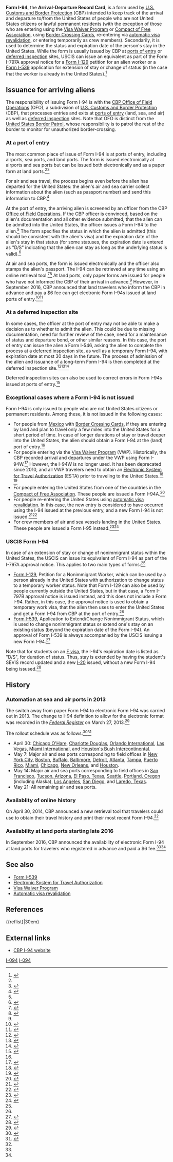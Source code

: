 {{stack|
[[File:I-94 form front.jpg|thumb|I-94, front]]
[[File:I-94 form back.jpg|thumI-94, back]]
}}

'''Form I-94''', the '''Arrival-Departure Record Card''', is a form used by [[U.S. Customs and Border Protection]] (CBP) intended to keep track of the arrival and departure to/from the United States of people who are not United States citizens or lawful permanent residents (with the exception of those who are entering using the [[Visa Waiver Program]] or [[Compact of Free Association]], using [[Border Crossing Card]]s, re-entering via [[automatic visa revalidation]], or entering temporarily as crew members). Secondarily, it is used to determine the status and expiration date of the person's stay in the United States. While the form is usually issued by CBP at [[port of entry|ports of entry]] or [[deferred inspection]] sites, USCIS can issue an equivalent as part of the Form I-797A approval notice for a [[Form I-129]] petition for an alien worker or a [[Form I-539]] application for extension of stay or change of status (in the case that the worker is already in the United States).<ref name=i797a-approval>{{cite web|url = http://www.h1bwiki.com/i-797a-i797b-i797c/|title = H-1B: Form I-797 Types – A, B and C|publisher = H1B Wiki|date = August 21, 2012|accessdate = July 8, 2016}}</ref>

== Issuance for arriving aliens ==

The responsibility of issuing Form I-94 is with the [[CBP Office of Field Operations]] (OFO), a subdivision of [[U.S. Customs and Border Protection]] (CBP), that processes entries and exits at [[port of entry|ports of entry]] (land, sea, and air) as well as [[deferred inspection]] sites. Note that OFO is distinct from the [[United States Border Patrol]], whose responsibility is to patrol the rest of the border to monitor for unauthorized border-crossing.

=== At a port of entry ===

The most common place of issue of Form I-94 is at ports of entry, including airports, sea ports, and land ports. The form is issued electronically at airports and sea ports but can be issued both electronically and as a paper form at land ports.<ref name=air-and-sea-arrivals/><ref name=nolo-bcc>{{cite web|url = How to Obtain and Use a Border Crossing Card. A border crossing card can be handy, if you realize that it is not like a green card, and allows only short visits to the U.S. with no employment privileges.|publisher = [[NOLO]]|last = Schulz|first = Karen|accessdate = December 29, 2016}}</ref>

For air and sea travel, the process begins even before the alien has departed for the United States: the alien's air and sea carrier collect information about the alien (such as passport number) and send this information to CBP.<ref name=air-and-sea-arrivals>{{cite web|url = https://www.cbp.gov/travel/international-visitors/i-94-instructions/i94-rollout|title = Arrival/Departure Record Process Changes for Foreign Visitors Arriving via Air or Sea|date = December 20, 2013|accesdsate = December 29, 2016|publisher = [[U.S. Customs and Border Protection]]}}</ref> 

At the port of entry, the arriving alien is screened by an officer from the CBP [[Office of Field Operations]]. If the CBP officer is convinced, based on the alien's documentation and all other evidence submitted, that the alien can be admitted into the United States, the officer issues a Form I-94 to the alien.<ref name=air-and-sea-arrivals/> The form specifies the status in which the alien is admitted (this should be consistent with the alien's visa) and the expiration date of the alien's stay in that status (for some statuses, the expiration date is entered as "D/S" indicating that the alien can stay as long as the underlying status is valid).<ref>{{cite web|url = http://www.immihelp.com/visas/visa-stamp-arrival-departure-record.html|title = Difference between visa stamp and arrival departure record|publisher = ImmiHelp|accessdate = December 29, 2016}}</ref> 

At air and sea ports, the form is issued electronically and the officer also stamps the alien's passport. The I-94 can be retrieved at any time using an online retrieval tool.<ref name=history-now-available>{{cite web|url = https://www.cbp.gov/newsroom/spotlights/arrivaldeparture-history-now-available-i-94-webpage|title = Arrival/Departure History Now Available on I-94 Webpage|date = April 30, 2014|accessdate = December 29, 2016|publisher = [[U.S. Customs and Border Protection]]}}</ref><ref>{{cite web|url = https://i94.cbp.dhs.gov/I94/#/recent-search|title = Get Most Recent I-94|publisher = [[U.S Customs and Border Protection]]|accessdate = December 29, 2016}}</ref> At land ports, only paper forms are issued for people who have not informed the CBP of their arrival in advance.<ref name=nolo-bcc/> However, in September 2016, CBP announced that land travelers who inform the CBP in advance and pay a $6 fee can get electronic Form I-94s issued at land ports of entry.<ref name=lexology-land>{{cite web|url = http://www.lexology.com/library/detail.aspx?g=ab84d9ff-c8fd-4d34-887d-8ab5329d077d|title = Online I-94 Application Now Available for Travelers at Land Ports of Entry|last = Hermansky|first = Jennifer|date = October 12, 2016|accessdate = December 29, 2016|publisher = Lexology}}</ref><ref name=ifallsjournal-land>{{cite web|url = http://www.ifallsjournal.com/news/public_safety/cbp-makes-online-i--application-payment-available-to-travelers/article_ab2d7ebd-af33-5dc9-be98-3f0460dad5f4.html|title = CBP makes online I-94 application, payment available to travelers|date = September 30, 2016|accessdate = December 29, 2016}}</ref>

=== At a deferred inspection site ===

In some cases, the officer at the port of entry may not be able to make a decision as to whether to admit the alien. This could be due to missing documentation, need for further review of the case, need for a maintenance of status and departure bond, or other similar reasons. In this case, the port of entry can issue the alien a Form I-546, asking the alien to complete the process at a [[deferred inspection]] site, as well as a temporary Form I-94, with expiration date at most 30 days in the future. The process of admission of the alien and issuance of a long-term Form I-94 is then completed at the deferred inspection site.<ref name=ifm>{{cite web|url = http://foiarr.cbp.gov/streamingWord.asp?j=237|title = Inspector's Field Manual, Chapter 17. Inadmissible Aliens|accessdate = February 16, 2016}}</ref><ref name=nolo>{{cite web|url = http://www.nolo.com/legal-encyclopedia/returning-green-card-holders-how-handle-deferred-inspection-appointment.html|title = Returning Green Card Holders: How to Handle a Deferred Inspection Appointment. If your green card doesn't work to get you back into the U.S. after foreign travel, you may need to attend a Deferred Inspection appointment.|last = Jackson|first = Sara|publisher = [[NOLO]]|accessdate = February 18, 2016}}</ref><ref name=cbp>{{cite web|url = http://www.cbp.gov/contact/deferred-inspection/overview-deferred-inspection|title = Deferred Inspection|publisher = [[U.S. Customs and Border Protection]]|accessdate = February 18, 2016}}</ref>

Deferred inspection sites can also be used to correct errors in Form I-94s issued at ports of entry.<ref name=nafsa-di>{{Cite web|url = http://www.nafsa.org/uploadedFiles/Chez_NAFSA/Find_Resources/Supporting_International_Students_And_Scholars/Committee_Updates/ISSRP/cbp_cal_51214.pdf|title = Questions and Discussion Topics. U.S. Customs and Border Protection -- NAFSA Liaison Call|date = May 21, 2014|accessdate = February 18, 2016}}</ref>

=== Exceptional cases where a Form I-94 is not issued ===

Form I-94 is only issued to people who are not United States citizens or permanent residents. Among these, it is not issued in the following cases:

* For people from [[Mexico]] with [[Border Crossing Card]]s, if they are entering by land and plan to travel only a few miles into the United States for a short period of time. In case of longer durations of stay or travel deeper into the United States, the alien should obtain a Form I-94 at the (land) port of entry.<ref name=nolo-bcc/>
* For people entering via the [[Visa Waiver Program]] (VWP). Historically, the CBP recorded arrival and departures under the VWP using Form I-94W.<ref>{{cite web|url = https://www.cbp.gov/document/forms/form-i-94w-visa-waiver-arrivaldeparture-record|title = Form I-94W - Visa Waiver Arrival/Departure Record|date = January 13, 2014|accessdate = December 29, 2016|publisher = [[U.S. Customs and Border Protection]]}}</ref> However, the I-94W is no longer used. It has been deprecated since 2010, and all VWP travelers need to obtain an [[Electronic System for Travel Authorization]] (ESTA) prior to traveling to the United States.<ref name="esta">{{cite press release|url=http://www.dhs.gov/xnews/releases/pr_1231771555521.shtm|title=DHS Reminds Visa Waiver Program Travelers of ESTA Requirements Effective Today|publisher=[[Department of Homeland Security]]|date=2009-01-12|accessdate=2010-09-27}}</ref> <ref name="dropped">{{cite web|url=http://www.cbp.gov/xp/cgov/travel/id_visa/i-94_instructions/automated_processing.xml|title=Automated Processing for VWP Applicants}}</ref>
* For people entering the United States from one of the countries in the [[Compact of Free Association]]. These people are issued a Form I-94A.<ref>{{Cite web|url = https://www.avvo.com/legal-answers/what-is-the-difference-between-i-94-and-i-94a--484916.html|title = What is the difference between I-94 and I-94A?|publisher = [[Avvo]]|accessdate = December 29, 2016}}</ref>
* For people re-entering the United States using [[automatic visa revalidation]]. In this case, the new entry is considered to have occurred using the I-94 issued at the previous entry, and a new Form I-94 is not issued.<ref name=state-avr>{{cite web|url=https://travel.state.gov/content/visas/english/general/automatic-revalidation.html|title = Automatic Revalidation|publisher = [[United States Department of State]], [[Bureau of Consular Affairs]]|accessdate = April 4, 2015}}</ref><ref name=cbp-avr>{{cite web|url=https://help.cbp.gov/app/answers/detail/a_id/1218/~/automatic-revalidation-for-certain-temporary-visitors|title = Automatic revalidation for certain temporary visitors|accessdate = April 4, 2015|publisher = United States [[U.S. Customs and Border Protection|Customs and Border Protection]]}}</ref>
* For crew members of air and sea vessels landing in the United States. These people are issued a Form I-95 instead.<ref>{{cite web|url = https://help.cbp.gov/app/answers/detail/a_id/1665/~/i-95-period-of-validity|title = I-95 Period of Validity|publisher = [[U.S. Customs and Border Protection]]|accessdate = December 29, 2016}}</ref><ref>{{cite web|url = https://www.cbp.gov/document/forms/form-i-95-crewmans-landing-permit|title = Form I-95 - Crewman's Landing Permit|date = January 13, 2014|accessdate = December 29, 2016}}</ref>

=== USCIS Form I-94 ===

In case of an extension of stay or change of nonimmigrant status within the United States, the USCIS can issue its equivalent of Form I-94 as part of the I-797A approval notice. This applies to two main types of forms:<ref name=i797a-approval/>

* [[Form I-129]], Petition for a Nonimmigrant Worker, which can be used by a person already in the United States with authorization to change status to a temporary worker status. Note that Form I-129 can also be used by people currently outside the United States, but in that case, a Form I-797B approval notice is issued instead, and this does not include a Form I-94. Rather, in this case, the approval notice is used to obtain a temporary work visa, that the alien then uses to enter the United States and get a Form I-94 from CBP at the port of entry.<ref name=i797a-approval/>
* [[Form I-539]], Application to Extend/Change Nonimmigrant Status, which is used to change nonimmigrant status or extend one's stay on an existing status (beyond the expiration date of the Form I-94). An approval of Form I-539 is always accompanied by the USCIS issuing a new Form I-94.<ref>{{cite web|url=https://immigrationlawnj.com/10-mind-boggling-facts-non-immigrant-visa-denials/|title=Non Immigrant Visa Denials: 10 Mind Boggling Facts!|publisher=Harlan York|accessdate=2015-08-05}}</ref>

Note that for students on an [[F visa]], the I-94's expiration date is listed as "D/S", for duration of status. Thus, stay is extended by having the student's SEVIS record updated and a new [[I-20 (form)|I-20]] issued, without a new Form I-94 being issused.<ref name=uscis-guidance-2>{{cite web|url = http://www.uscis.gov/sites/default/files/USCIS/Resources/C2en.pdf|title = I am a nonimmigrant. How do I change to another nonimmigrant status?|publisher = [[United States Citizenship and Immigration Services]]|accessdate = February 1, 2016}}</ref>

== History ==

=== Automation at sea and air ports in 2013 ===

The switch away from paper Form I-94 to electronic Form I-94 was carried out in 2013. The change to I-94 definition to allow for the electronic format was recorded in the ''[[Federal Register]]'' on March 27, 2013.<ref>{{cite web|url = https://www.federalregister.gov/documents/2013/03/27/2013-06974/definition-of-form-i-94-to-include-electronic-format|title = Definition of Form I-94 To Include Electronic Format|date = March 27, 2013|accessdate = December 29, 2016|publisher = ''[[Federal Register]]''}}</ref>

The rollout schedule was as follows:<ref name=nafsa-rollout>{{cite web|title = Updates On DHS Plans To Automate Form I-94 Process|url = https://www.nafsa.org/Resource_Library_Assets/Regulatory_Information/Updates_On_Electronic_Form_I-94_Process/#rollout|date = August 12, 2013|accessdate = December 29, 2016}}</ref><ref>{{cite web|url = https://internationalaffairs.uchicago.edu/news/end-paper-i-94-new-i-94-automation-guidelines|title = End of Paper I-94 / New I-94 Automation Guidelines|date = April 30, 2013|accessdate = December 29, 2016|publisher = [[University of Chicago]]}}</ref>

* April 30: [[O'Hare International Airport|Chicago O'Hare]], [[Charlotte Douglas International Airport|Charlotte Douglas]], [[Orlando International Airport|Orlando International]], [[Las Vegas International Airport|Las Vegas]], [[Miami International Airport|Miami International]], and [[George Bush Intercontinental Airport|Houston's Bush Intercontinental]].
* May 7: Major air and sea ports corresponding to field offices in [[New York City]], [[Boston]], [[Buffalo, New York|Buffalo]], [[Baltimore]], [[Detroit]], [[Atlanta]], [[Tampa]], [[Puerto Rico]], [[Miami]], [[Chicago]], [[New Orleans]], and [[Houston]].
* May 14: Major air and sea ports corresponding to field offices in [[San Francisco]], [[Tucson, Arizona]], [[El Paso, Texas]], [[Seattle]], [[Portland, Oregon]] (including Alaska), [[Los Angeles]], [[San Diego]], and [[Laredo, Texas]].
* May 21: All remaining air and sea ports.

=== Availablity of online history ===

On April 30, 2014, CBP announced a new retrieval tool that travelers could use to obtain their travel history and print their most recent Form I-94.<ref name=history-now-available/>

=== Availability at land ports starting late 2016 ===

In September 2016, CBP announced the availability of electronic Form I-94 at land ports for travelers who registered in advance and paid a $6 fee.<ref name=lexology-land/><ref name=ifallsjournal-land/>

==See also==

*[[Form I-539]]
*[[Electronic System for Travel Authorization]]
*[[Visa Waiver Program]]
*[[Automatic visa revalidation]]

==References==

{{reflist}|30em}

==External links==

* [https://i94.cbp.dhs.gov/ CBP I-94 website]

[[Category:United States government forms|I-094]]
[[Category:United States Department of Homeland Security|I-094]]

